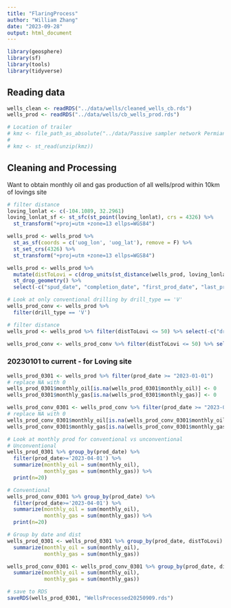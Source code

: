 ```yaml
---
title: "FlaringProcess"
author: "William Zhang"
date: "2023-09-28"
output: html_document
---
```

```r
library(geosphere)
library(sf)
library(tools)
library(tidyverse)
```

## Reading data
```r
wells_clean <- readRDS("../data/wells/cleaned_wells_cb.rds")
wells_prod <- readRDS("../data/wells/cb_wells_prod.rds")
```

```r
# Location of trailer
# kmz <- file_path_as_absolute("../data/Passive sampler network Permian 3.kmz")
# 
# kmz <- st_read(unzip(kmz))
```

## Cleaning and Processing
Want to obtain monthly oil and gas production of all wells/prod within 10km of lovings site
```r
# filter distance
loving_lonlat <- c(-104.1089, 32.2961) 
loving_lonlat_sf <- st_sfc(st_point(loving_lonlat), crs = 4326) %>%
  st_transform("+proj=utm +zone=13 ellps=WGS84")

wells_prod <- wells_prod %>%
  st_as_sf(coords = c('uog_lon', 'uog_lat'), remove = F) %>%
  st_set_crs(4326) %>%
  st_transform("+proj=utm +zone=13 ellps=WGS84")

wells_prod <- wells_prod %>%
  mutate(distToLovi = c(drop_units(st_distance(wells_prod, loving_lonlat_sf)))/1000) %>% 
  st_drop_geometry() %>%
  select(-c("spud_date", "completion_date", "first_prod_date", "last_prod_date", "Operator.Company.Name"))

# Look at only conventional drilling by drill_type == 'V'
wells_prod_conv <- wells_prod %>%
  filter(drill_type == 'V')
```

```r
# filter distance
wells_prod <- wells_prod %>% filter(distToLovi <= 50) %>% select(-c("drill_type", "uog_lon", "uog_lat", "well_status_p", "well_status", "prod_type_p", "production_type"))

wells_prod_conv <- wells_prod_conv %>% filter(distToLovi <= 50) %>% select(-c("drill_type", "uog_lon", "uog_lat", "well_status_p", "well_status", "prod_type_p", "production_type"))
```


### 20230101 to current - for Loving site
```r
wells_prod_0301 <- wells_prod %>% filter(prod_date >= "2023-01-01")
# replace NA with 0
wells_prod_0301$monthly_oil[is.na(wells_prod_0301$monthly_oil)] <- 0
wells_prod_0301$monthly_gas[is.na(wells_prod_0301$monthly_gas)] <- 0

wells_prod_conv_0301 <- wells_prod_conv %>% filter(prod_date >= "2023-01-01")
# replace NA with 0
wells_prod_conv_0301$monthly_oil[is.na(wells_prod_conv_0301$monthly_oil)] <- 0
wells_prod_conv_0301$monthly_gas[is.na(wells_prod_conv_0301$monthly_gas)] <- 0
```

```r
# Look at monthly prod for conventional vs unconventional
# Unconventional
wells_prod_0301 %>% group_by(prod_date) %>% 
  filter(prod_date>='2023-04-01') %>%
  summarize(monthly_oil = sum(monthly_oil),
            monthly_gas = sum(monthly_gas)) %>%
  print(n=20)

# Conventional
wells_prod_conv_0301 %>% group_by(prod_date) %>% 
  filter(prod_date>='2023-04-01') %>%
  summarize(monthly_oil = sum(monthly_oil),
            monthly_gas = sum(monthly_gas)) %>%
  print(n=20)
```



```r
# Group by date and dist
wells_prod_0301 <- wells_prod_0301 %>% group_by(prod_date, distToLovi) %>% 
  summarize(monthly_oil = sum(monthly_oil),
            monthly_gas = sum(monthly_gas))

wells_prod_conv_0301 <- wells_prod_conv_0301 %>% group_by(prod_date, distToLovi) %>% 
  summarize(monthly_oil = sum(monthly_oil),
            monthly_gas = sum(monthly_gas))
```


```r
# save to RDS
saveRDS(wells_prod_0301, "WellsProcessed20250909.rds")
```

